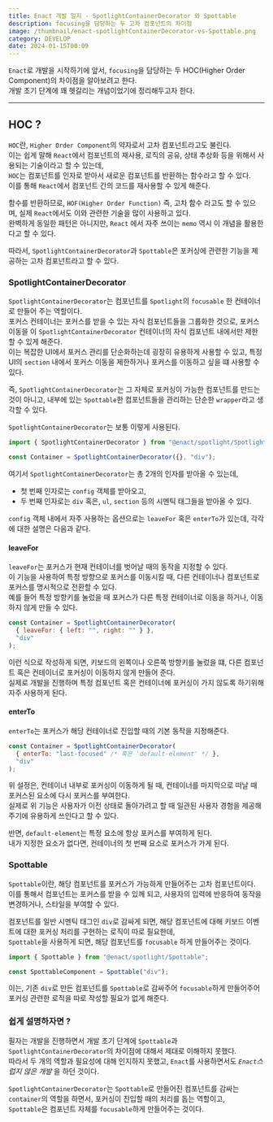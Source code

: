 ```yaml
---
title: Enact 개발 일지 - SpotlightContainerDecorator 와 Spottable
description: focusing을 담당하는 두 고차 컴포넌트의 차이점
image: /thumbnail/enact-spotlightContainerDecorator-vs-Spottable.png
category: DEVELOP
date: 2024-01-15T00:09
---
```


`Enact`로 개발을 시작하기에 앞서, `focusing`을 담당하는 두 HOC(Higher Order Component)의 차이점을 알아보려고 한다.<br/>
개발 초기 단계에 꽤 헷갈리는 개념이었기에 정리해두고자 한다.<br/>

---

## HOC ?

`HOC`란, `Higher Order Component`의 약자로서 고차 컴포넌트라고도 불린다.<br/>
이는 쉽게 말해 `React`에서 컴포넌트의 재사용, 로직의 공유, 상태 추상화 등을 위해서 사용되는 기술이라고 할 수 있는데,<br/>
`HOC`는 컴포넌트를 인자로 받아서 새로운 컴포넌트를 반환하는 함수라고 할 수 있다.<br/>
이를 통해 `React`에서 컴포넌트 간의 코드를 재사용할 수 있게 해준다.<br/>

함수를 반환하므로, `HOF(Higher Order Function)` 즉, 고차 함수 라고도 할 수 있으며, 실제 `React`에서도 이와 관련한 기술을 많이 사용하고 있다.<br/>
완벽하게 동일한 패턴은 아니지만, `React` 에서 자주 쓰이는 `memo` 역시 이 개념을 활용한다고 할 수 있다.<br/>

따라서, `SpotlightContainerDecorator`과 `Spottable`은 포커싱에 관련한 기능을 제공하는 고차 컴포넌트라고 할 수 있다.<br/>

### SpotlightContainerDecorator

`SpotlightContainerDecorator`는 컴포넌트를 `Spotlight`의 `focusable` 한 컨테이너로 만들어 주는 역할이다.<br/>
포커스 컨테이너는 포커스를 받을 수 있는 자식 컴포넌트들을 그룹화한 것으로, 포커스 이동을 이 `SpotlightContainerDecorator` 컨테이너의 자식 컴포넌트 내에서만 제한할 수 있게 해준다.<br/>
이는 복잡한 UI에서 포커스 관리를 단순화하는데 굉장히 유용하게 사용할 수 있고, 특정 UI의 `section` 내에서 포커스 이동을 제한하거나 포커스를 이동하고 싶을 떄 사용할 수 있다.<br/>

즉, `SpotlightContainerDecorator`는 그 자체로 포커싱이 가능한 컴포넌트를 만드는 것이 아니고, 내부에 있는 `Spottable`한 컴포넌트들을 관리하는 단순한 `wrapper`라고 생각할 수 있다.<br/>

`SpotlightContainerDecorator`는 보통 이렇게 사용된다.<br/>

```jsx
import { SpotlightContainerDecorator } from "@enact/spotlight/SpotlightContainerDecorator";

const Container = SpotlightContainerDecorator({}, "div");
```

여기서 `SpotlightContainerDecorator`는 총 2개의 인자를 받아올 수 있는데, <br/>

- 첫 번째 인자로는 `config` 객체를 받아오고,
- 두 번째 인자로는 `div` 혹은, `ul`, `section` 등의 시멘틱 태그들을 받아올 수 있다.<br/>

`config` 객체 내에서 자주 사용하는 옵션으로는 `leaveFor` 혹은 `enterTo`가 있는데, 각각에 대한 설명은 다음과 같다.<br/>

#### leaveFor

`leaveFor`는 포커스가 현재 컨테이너를 벗어날 때의 동작을 지정할 수 있다.<br/>
이 기능을 사용하여 특정 방향으로 포커스를 이동시킬 때, 다른 컨테이너나 컴포넌트로 포커스를 명시적으로 전환할 수 있다.<br/>
예를 들어 특정 방향키를 눌렀을 때 포커스가 다른 특정 컨테이너로 이동을 하거나, 이동하지 않게 만들 수 있다.<br/>

```jsx
const Container = SpotlightContainerDecorator(
  { leaveFor: { left: "", right: "" } },
  "div"
);
```

이런 식으로 작성하게 되면, 키보드의 왼쪽이나 오른쪽 방향키를 눌렀을 떄, 다른 컴포넌트 혹은 컨테이너로 포커싱이 이동하지 않게 만들어 준다.<br/>
실제로 개발을 진행하며 특정 컴포넌트 혹은 컨테이너에 포커싱이 가지 않도록 하기위해 자주 사용하게 된다.

#### enterTo

`enterTo`는 포커스가 해당 컨테이너로 진입할 때의 기본 동작을 지정해준다.<br/>

```jsx
const Container = SpotlightContainerDecorator(
  { enterTo: "last-focused" /* 혹은 'default-element' */ },
  "div"
);
```

위 설정은, 컨테이너 내부로 포커싱이 이동하게 될 때, 컨테이너를 마지막으로 떠날 때 포커스된 요소에 다시 포커스를 부여한다.<br/>
실제로 위 기능은 사용자가 이전 상태로 돌아가려고 할 때 일관된 사용자 경험을 제공해주기에 유용하게 쓰인다고 할 수 있다.<br/>

반면, `default-element`는 특정 요소에 항상 포커스를 부여하게 된다.<br/>
내가 지정한 요소가 없다면, 컨테이너의 첫 번째 요소로 포커스가 가게 된다.<br/>

### Spottable

`Spottable`이란, 해당 컴포넌트를 포커스가 가능하게 만들어주는 고차 컴포넌트이다.<br/>
이를 통해서 컴포넌트는 포커스를 받을 수 있께 되고, 사용자의 입력에 반응하여 동작을 변경하거나, 스타일을 부여할 수 있다.<br/>

컴포넌트를 일반 시멘틱 태그인 `div`로 감싸게 되면, 해당 컴포넌트에 대해 키보드 이벤트에 대한 포커싱 처리를 구현하는 로직이 따로 필요한데,<br/>
`Spottable`을 사용하게 되면, 해당 컴포넌트를 `focusable` 하게 만들어주는 것이다.<br/>

```jsx
import { Spottable } from "@enact/spotlight/Spottable";

const SpottableComponent = Spottable("div");
```

이는, 기존 `div`로 만든 컴포넌트를 `Spottable`로 감싸주어 `focusable`하게 만들어주어 포커싱 관련한 로직을 따로 작성할 필요가 없게 해준다.

### 쉽게 설명하자면 ?

필자는 개발을 진행하면서 개발 초기 단계에 `Spottable`과 `SpotlightContainerDecorator`의 차이점에 대해서 제대로 이해하지 못했다.<br/>
따라서 두 개의 역할과 필요성에 대해 인지하지 못했고, `Enact`를 사용하면서도 _`Enact`스럽지 않은 개발_ 을 하던 것이다.

`SpotlightContainerDecorator`는 `Spottable`로 만들어진 컴포넌트를 감싸는 `container`의 역할을 하면서, 포커싱이 진입할 때의 처리를 돕는 역할이고,<br/>
`Spottable`은 컴포넌트 자체를 `focusable`하게 만들어주는 것이다.
